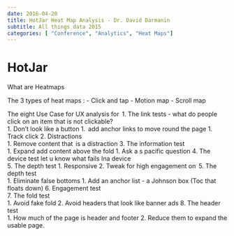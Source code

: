 ```yaml
---
date: 2016-04-20
title: HotJar Heat Map Analysis - Dr. David Darmanin   
subtitle: All things data 2015
categories: [ "Conference", "Analytics", "Heat Maps"]
---
```


# HotJar  

What are Heatmaps 

The 3 types of heat maps :
- Click and tap 
- Motion map
- Scroll map  

The eight Use Case for UX analysis for  
1. The link tests - what do people click on an item that is not clickable?  
  1. Don't look like a button 
  1.  add anchor links to move round the page 
  1. Track click 
2. Distractions  
  1. Remove content that  is a distraction 
3. The information test  
  1. Expand add content above the fold 
  1. Ask a s pacific question 
4. The device test let u know what fails Ina device  
5. The depth test 
  1. Responsive 
  2. Tweak for high engagement on  
5. The depth test  
  1. Eliminate false bottoms 
  1. Add an anchor list - a Johnson box (Toc that floats down) 
6. Engagement test  
7. The fold test  
  1. Avoid fake fold 
  2. Avoid headers that look like banner ads 
8. The header test  
  1. How much of the page is header and footer 
  2. Reduce them to expand the usable page. 